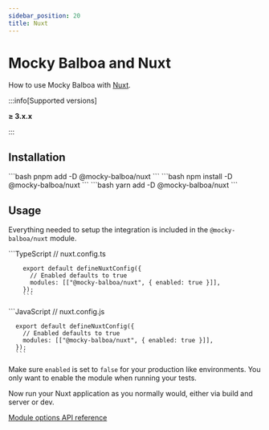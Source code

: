```yaml
---
sidebar_position: 20
title: Nuxt
---
```


# Mocky Balboa and Nuxt

How to use Mocky Balboa with [Nuxt](https://nuxtjs.org).

:::info[Supported versions]

__≥ 3.x.x__

:::

## Installation

<Tabs groupId="package-manager">
  <TabItem value="pnpm" label="pnpm" default>
      ```bash
      pnpm add -D @mocky-balboa/nuxt
      ```
    </TabItem>
  <TabItem value="npm" label="npm">
    ```bash
    npm install -D @mocky-balboa/nuxt
    ```
  </TabItem>
  <TabItem value="yarn" label="yarn">
    ```bash
    yarn add -D @mocky-balboa/nuxt
    ```
  </TabItem>
</Tabs>

## Usage

Everything needed to setup the integration is included in the `@mocky-balboa/nuxt` module.

<Tabs groupId="javascript-language">
  <TabItem value="typescript" label="TypeScript" default>
        ```TypeScript
        // nuxt.config.ts

        export default defineNuxtConfig({
          // Enabled defaults to true
          modules: [["@mocky-balboa/nuxt", { enabled: true }]],
        });
        ```
  </TabItem>
  <TabItem value="javascript" label="JavaScript">
      ```JavaScript
      // nuxt.config.js

      export default defineNuxtConfig({
        // Enabled defaults to true
        modules: [["@mocky-balboa/nuxt", { enabled: true }]],
      });
      ```
  </TabItem>
</Tabs>

Make sure `enabled` is set to `false` for your production like environments. You only want to enable the module when running your tests.

Now run your Nuxt application as you normally would, either via build and server or dev.

[Module options API reference](https://api-reference.mockybalboa.com/interfaces/_mocky-balboa_nuxt..MockyBalboaModuleOptions)
